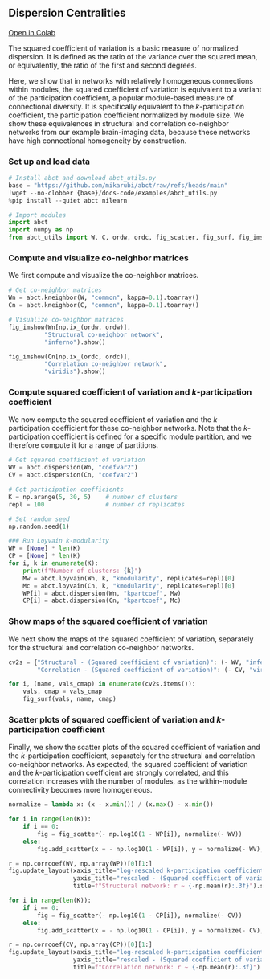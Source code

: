 ## Dispersion Centralities

[Open in Colab](https://colab.research.google.com/github/mikarubi/abct/blob/main/docs-code/examples/7_dispersion.ipynb){.btn .btn-dark .btn-sm}

The squared coefficient of variation is a basic measure of normalized dispersion. It is defined as the ratio of the variance over the squared mean, or equivalently, the ratio of the first and second degrees. 

Here, we show that in networks with relatively homogeneous connections within modules, the squared coefficient of variation is equivalent to a variant of the participation coefficient, a popular module-based measure of connectional diversity. It is specifically equivalent to the _k_-participation coefficient, the participation coefficient normalized by module size. We show these equivalences in structural and correlation co-neighbor networks from our example brain-imaging data, because these networks have high connectional homogeneity by construction. 

### Set up and load data

```python

# Install abct and download abct_utils.py
base = "https://github.com/mikarubi/abct/raw/refs/heads/main"
!wget --no-clobber {base}/docs-code/examples/abct_utils.py
%pip install --quiet abct nilearn

# Import modules
import abct
import numpy as np
from abct_utils import W, C, ordw, ordc, fig_scatter, fig_surf, fig_imshow

```

### Compute and visualize co-neighbor matrices

We first compute and visualize the co-neighbor matrices.

```python

# Get co-neighbor matrices
Wn = abct.kneighbor(W, "common", kappa=0.1).toarray()
Cn = abct.kneighbor(C, "common", kappa=0.1).toarray()

# Visualize co-neighbor matrices
fig_imshow(Wn[np.ix_(ordw, ordw)],
          "Structural co-neighbor network",
          "inferno").show()

fig_imshow(Cn[np.ix_(ordc, ordc)],
          "Correlation co-neighbor network",
          "viridis").show()

```

### Compute squared coefficient of variation and _k_-participation coefficient

We now compute the squared coefficient of variation and the _k_-participation coefficient for these co-neighbor networks. Note that the _k_-participation coefficient is defined for a specific module partition, and we therefore compute it for a range of partitions.

```python

# Get squared coefficient of variation
WV = abct.dispersion(Wn, "coefvar2")
CV = abct.dispersion(Cn, "coefvar2")

# Get participation coefficients
K = np.arange(5, 30, 5)    # number of clusters
repl = 100                 # number of replicates

# Set random seed
np.random.seed(1)

### Run Loyvain k-modularity
WP = [None] * len(K)
CP = [None] * len(K)
for i, k in enumerate(K):
    print(f"Number of clusters: {k}")
    Mw = abct.loyvain(Wn, k, "kmodularity", replicates=repl)[0]
    Mc = abct.loyvain(Cn, k, "kmodularity", replicates=repl)[0]
    WP[i] = abct.dispersion(Wn, "kpartcoef", Mw)
    CP[i] = abct.dispersion(Cn, "kpartcoef", Mc)

```

### Show maps of the squared coefficient of variation

We next show the maps of the squared coefficient of variation, separately for the structural and correlation co-neighbor networks.

```python

cv2s = {"Structural - (Squared coefficient of variation)": (- WV, "inferno"),
        "Correlation - (Squared coefficient of variation)": (- CV, "viridis")}

for i, (name, vals_cmap) in enumerate(cv2s.items()):
    vals, cmap = vals_cmap
    fig_surf(vals, name, cmap)

```

### Scatter plots of squared coefficient of variation and _k_-participation coefficient

Finally, we show the scatter plots of the squared coefficient of variation and the _k_-participation coefficient, separately for the structural and correlation co-neighbor networks. As expected, the squared coefficient of variation and the _k_-participation coefficient are strongly correlated, and this correlation increases with the number of modules, as the within-module connectivity becomes more homogeneous.

```python

normalize = lambda x: (x - x.min()) / (x.max() - x.min())

for i in range(len(K)):
    if i == 0:
        fig = fig_scatter(- np.log10(1 - WP[i]), normalize(- WV))
    else:
        fig.add_scatter(x = - np.log10(1 - WP[i]), y = normalize(- WV), mode="markers")

r = np.corrcoef(WV, np.array(WP))[0][1:]
fig.update_layout(xaxis_title="log-rescaled k-participation coefficient",
                  yaxis_title="rescaled - (Squared coefficient of variation)",
                  title=f"Structural network: r ~ {-np.mean(r):.3f}").show()

for i in range(len(K)):
    if i == 0:
        fig = fig_scatter(- np.log10(1 - CP[i]), normalize(- CV))
    else:
        fig.add_scatter(x = - np.log10(1 - CP[i]), y = normalize(- CV), mode="markers")

r = np.corrcoef(CV, np.array(CP))[0][1:]
fig.update_layout(xaxis_title="log-rescaled k-participation coefficient",
                  yaxis_title="rescaled - (Squared coefficient of variation)",
                  title=f"Correlation network: r ~ {-np.mean(r):.3f}").show()

```